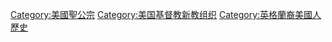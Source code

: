 {{Catmore}}
{{Commons category|Episcopal Church (United States)}}

[[Category:美國聖公宗|Category:美國聖公宗]]
[[Category:美国基督教新教组织|Category:美国基督教新教组织]]
[[Category:英格蘭裔美國人歷史|Category:英格蘭裔美國人歷史]]